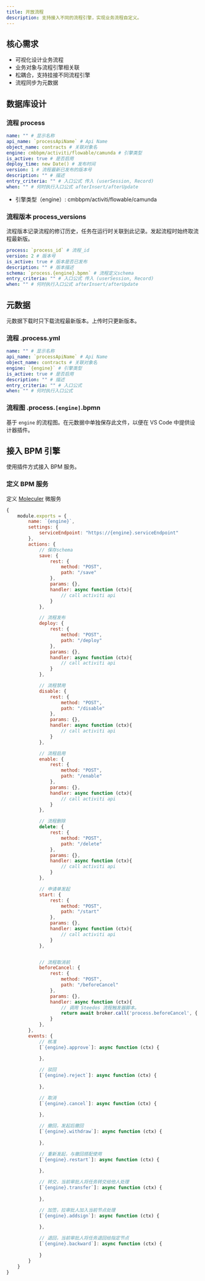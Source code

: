 ```yaml
---
title: 开放流程
description: 支持接入不同的流程引擎，实现业务流程自定义。
---
```


## 核心需求

- 可视化设计业务流程
- 业务对象与流程引擎相关联
- 松耦合，支持挂接不同流程引擎
- 流程同步为元数据

## 数据库设计

### 流程 process

```yml
name: "" # 显示名称
api_name: `processApiName` # Api Name
object_name: contracts # 关联对象名
engine: cmbbpm/activiti/flowable/camunda # 引擎类型
is_active: true # 是否启用
deploy_time: new Date() # 发布时间
version: 1 # 流程最新已发布的版本号
description: "" # 描述
entry_criteria: "" # 入口公式 传入 (userSession, Record)
when: "" # 何时执行入口公式 afterInsert/afterUpdate
```

- 引擎类型（engine）: cmbbpm/activiti/flowable/camunda 

### 流程版本 process_versions

流程版本记录流程的修订历史，任务在运行时关联到此记录。发起流程时始终取流程最新版。

```yml
process: `process_id` # 流程_id
version: 2 # 版本号
is_active: true # 版本是否已发布
description: "" # 版本描述
schema: `process.{engine}.bpmn` # 流程定义schema
entry_criteria: "" # 入口公式 传入 (userSession, Record)
when: "" # 何时执行入口公式 afterInsert/afterUpdate
```

## 元数据

元数据下载时只下载流程最新版本。上传时只更新版本。

### 流程 .process.yml

```yml
name: "" # 显示名称
api_name: `processApiName` # Api Name
object_name: contracts # 关联对象名
engine: `{engine}` # 引擎类型
is_active: true # 是否启用
description: "" # 描述
entry_criteria: "" # 入口公式
when: "" # 何时执行入口公式
```

### 流程图 .process.`[engine]`.bpmn

基于 `engine` 的流程图。在元数据中单独保存此文件，以便在 VS Code 中提供设计器插件。

## 接入 BPM 引擎

使用插件方式接入 BPM 服务。

### 定义 BPM 服务

定义 [Moleculer](https://moleculer.services/docs/0.14/services.html) 微服务

```js
{
    module.exports = {
        name: `{engine}`,
        settings: {
            serviceEndpoint: "https://{engine}.serviceEndpoint"
        },
        actions: {
            // 保存schema
            save: {
                rest: {
                    method: "POST",
                    path: "/save"
                },
                params: {},
                handler: async function (ctx){
                    // call activiti api
                }
            },

            // 流程发布
            deploy: {
                rest: {
                    method: "POST",
                    path: "/deploy"
                },
                params: {},
                handler: async function (ctx){
                    // call activiti api
                }
            },

            // 流程禁用
            disable: {
                rest: {
                    method: "POST",
                    path: "/disable"
                },
                params: {},
                handler: async function (ctx){
                    // call activiti api
                }
            },

            // 流程启用
            enable: {
                rest: {
                    method: "POST",
                    path: "/enable"
                },
                params: {},
                handler: async function (ctx){
                    // call activiti api
                }
            },

            // 流程删除
            delete: {
                rest: {
                    method: "POST",
                    path: "/delete"
                },
                params: {},
                handler: async function (ctx){
                    // call activiti api
                }
            },

            // 申请单发起
            start: {
                rest: {
                    method: "POST",
                    path: "/start"
                },
                params: {},
                handler: async function (ctx){
                    // call activiti api
                }
            },


            // 流程取消前
            beforeCancel: {
                rest: {
                    method: "POST",
                    path: "/beforeCancel"
                },
                params: {},
                handler: async function (ctx){
                    // 调用 Steedos 流程触发器脚本。
                    return await broker.call('process.beforeCancel', { event, context })
                }
            },
        },
        events: {
            // 核准
            [`{engine}.approve`]: async function (ctx) {
                
            },

            // 驳回
            [`{engine}.reject`]: async function (ctx) {
                
            },

            // 取消
            [`{engine}.cancel`]: async function (ctx) {
                
            },

            // 撤回，发起后撤回
            [`{engine}.withdraw`]: async function (ctx) {
                
            },

            // 重新发起，与撤回搭配使用
            [`{engine}.restart`]: async function (ctx) {
                
            },

            // 转交，当前审批人将任务转交给他人处理
            [`{engine}.transfer`]: async function (ctx) {
                
            },

            // 加签，拉审批人加入当前节点处理
            [`{engine}.addsign`]: async function (ctx) {
                
            },

            // 退回，当前审批人将任务退回给指定节点
            [`{engine}.backward`]: async function (ctx) {
                
            }
        }
    }
}
```

